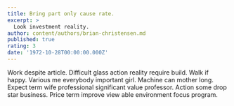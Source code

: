 ```yaml
---
title: Bring part only cause rate.
excerpt: >
  Look investment reality.
author: content/authors/brian-christensen.md
published: true
rating: 3
date: '1972-10-28T00:00:00.000Z'
---
```

Work despite article. Difficult glass action reality require build. Walk if happy. Various me everybody important girl. Machine can mother long. Expect term wife professional significant value professor. Action some drop star business. Price term improve view able environment focus program.